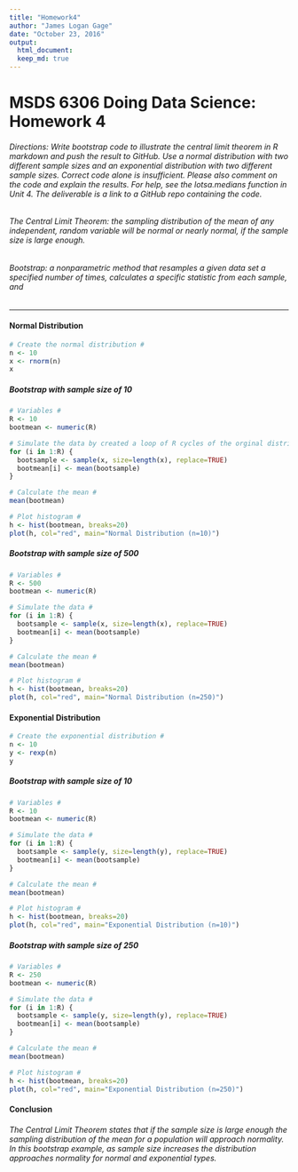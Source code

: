 ---
title: "Homework4"
author: "James Logan Gage"
date: "October 23, 2016"
output: 
  html_document:
  keep_md: true
---

# MSDS 6306 Doing Data Science: Homework 4

###### Directions: Write bootstrap code to illustrate the central limit theorem in R markdown and push the result to GitHub. Use a normal distribution with two different sample sizes and an exponential distribution with two different sample sizes. Correct code alone is insufficient. Please also comment on the code and explain the results. For help, see the lotsa.medians function in Unit 4. The deliverable is a link to a GitHub repo containing the code.

###### The Central Limit Theorem:  the sampling distribution of the mean of any independent, random variable will be normal or nearly normal, if the sample size is large enough.

###### Bootstrap:  a nonparametric method that resamples a given data set a specified number of times, calculates a specific statistic from each sample, and 

***

#### Normal Distribution

```{r}
# Create the normal distribution #
n <- 10
x <- rnorm(n)
x
```

##### Bootstrap with sample size of 10

```{r}
# Variables #
R <- 10
bootmean <- numeric(R)

# Simulate the data by created a loop of R cycles of the orginal distribution #
for (i in 1:R) {
  bootsample <- sample(x, size=length(x), replace=TRUE)
  bootmean[i] <- mean(bootsample)
}

# Calculate the mean #
mean(bootmean)

# Plot histogram #
h <- hist(bootmean, breaks=20)
plot(h, col="red", main="Normal Distribution (n=10)")
```


##### Bootstrap with sample size of 500

```{r}
# Variables #
R <- 500
bootmean <- numeric(R)

# Simulate the data #
for (i in 1:R) {
  bootsample <- sample(x, size=length(x), replace=TRUE)
  bootmean[i] <- mean(bootsample)
}

# Calculate the mean #
mean(bootmean)

# Plot histogram #
h <- hist(bootmean, breaks=20)
plot(h, col="red", main="Normal Distribution (n=250)")
```

#### Exponential Distribution

```{r}
# Create the exponential distribution #
n <- 10
y <- rexp(n)
y
```

##### Bootstrap with sample size of 10

```{r}
# Variables #
R <- 10
bootmean <- numeric(R)

# Simulate the data #
for (i in 1:R) {
  bootsample <- sample(y, size=length(y), replace=TRUE)
  bootmean[i] <- mean(bootsample)
}

# Calculate the mean #
mean(bootmean)

# Plot histogram #
h <- hist(bootmean, breaks=20)
plot(h, col="red", main="Exponential Distribution (n=10)")
```

##### Bootstrap with sample size of 250

```{r}
# Variables #
R <- 250
bootmean <- numeric(R)

# Simulate the data #
for (i in 1:R) {
  bootsample <- sample(y, size=length(y), replace=TRUE)
  bootmean[i] <- mean(bootsample)
}

# Calculate the mean #
mean(bootmean)

# Plot histogram #
h <- hist(bootmean, breaks=20)
plot(h, col="red", main="Exponential Distribution (n=250)")
```


#### Conclusion

###### The Central Limit Theorem states that if the sample size is large enough the sampling distribution of the mean for a population will approach normality.  In this bootstrap example, as sample size increases the distribution approaches normality for normal and exponential types. 